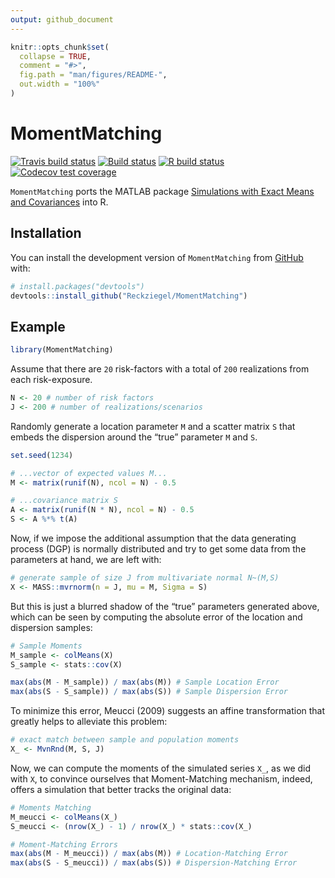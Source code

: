 ```yaml
---
output: github_document
---
```


<!-- README.md is generated from README.Rmd. Please edit that file -->

```r
knitr::opts_chunk$set(
  collapse = TRUE,
  comment = "#>",
  fig.path = "man/figures/README-",
  out.width = "100%"
)
```

# MomentMatching

<!-- badges: start -->
[![Travis build status](https://travis-ci.com/Reckziegel/MomentMatching.svg?branch=main)](https://travis-ci.com/Reckziegel/MomentMatching)
[![Build status](https://ci.appveyor.com/api/projects/status/h99iwqgi3r8usv3i?svg=true)](https://ci.appveyor.com/project/Reckziegel/momentmatching)
[![R build status](https://github.com/Reckziegel/MomentMatching/workflows/R-CMD-check/badge.svg)](https://github.com/Reckziegel/MomentMatching/actions)
[![Codecov test coverage](https://codecov.io/gh/Reckziegel/MomentMatching/branch/master/graph/badge.svg)](https://codecov.io/gh/Reckziegel/MomentMatching?branch=master)
<!-- badges: end -->

`MomentMatching` ports the MATLAB package [Simulations with Exact Means and Covariances](https://la.mathworks.com/matlabcentral/fileexchange/24416-simulations-with-exact-means-and-covariances?s_tid=prof_contriblnk) into R.

## Installation

You can install the development version of `MomentMatching` from [GitHub](https://github.com/) with:

``` r
# install.packages("devtools")
devtools::install_github("Reckziegel/MomentMatching")
```
## Example

```r
library(MomentMatching)
```

Assume that there are `20` risk-factors with a total of `200` realizations from each
risk-exposure.

```r
N <- 20 # number of risk factors
J <- 200 # number of realizations/scenarios
```

Randomly generate a location parameter `M` and a scatter matrix `S` that embeds the dispersion around the "true" parameter `M` and `S`.

```r
set.seed(1234)

# ...vector of expected values M...
M <- matrix(runif(N), ncol = N) - 0.5

# ...covariance matrix S
A <- matrix(runif(N * N), ncol = N) - 0.5
S <- A %*% t(A)
```

Now, if we impose the additional assumption that the data generating process (DGP) is normally distributed and try to get some data from the parameters at hand, 
we are left with: 

```r
# generate sample of size J from multivariate normal N~(M,S)
X <- MASS::mvrnorm(n = J, mu = M, Sigma = S) 
```

But this is just a blurred shadow of the "true" parameters generated above, which can be 
seen by computing the absolute error of the location and dispersion samples:

```r
# Sample Moments
M_sample <- colMeans(X)
S_sample <- stats::cov(X)

max(abs(M - M_sample)) / max(abs(M)) # Sample Location Error
max(abs(S - S_sample)) / max(abs(S)) # Sample Dispersion Error
```

To minimize this error, Meucci (2009) suggests an affine transformation that greatly 
helps to alleviate this problem: 

```r
# exact match between sample and population moments
X_ <- MvnRnd(M, S, J) 
```

Now, we can compute the moments of the simulated series `X_`, as we did with `X`, to 
convince ourselves that Moment-Matching mechanism, indeed, offers a simulation that 
better tracks the original data:

```r
# Moments Matching
M_meucci <- colMeans(X_)
S_meucci <- (nrow(X_) - 1) / nrow(X_) * stats::cov(X_)

# Moment-Matching Errors
max(abs(M - M_meucci)) / max(abs(M)) # Location-Matching Error
max(abs(S - S_meucci)) / max(abs(S)) # Dispersion-Matching Error
```

